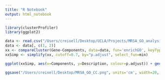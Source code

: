 ```yaml
---
title: "R Notebook"
output: html_notebook
---
```


```r
library(clusterProfiler)
library(ggplot2)
```

```r
data <- read.csv("/Users/creixell/Desktop/UCLA/Projects/MRSA_GO_analysis/MRSA_GO_Input.csv")
data <- data[, c(1, 2)]
xx <- compareCluster(Gene~Components, data=data, fun='enrichGO', keyType="ENSEMBL", ont="BP",  OrgDb='org.Hs.eg.db', pAdjustMethod='hochberg')
xxSimp <- simplify(xx, cutoff=0.7, by="p.adjust", select_fun=min)
```

```r
ggplot(xxSimp, aes(x=Components, y=Description, colour=p.adjust)) + geom_point(aes(size=GeneRatio)) + theme_bw() + ggtitle("Cellular Compartment") + theme(plot.title = element_text(hjust = 0.5))
```

```r
ggsave("/Users/creixell/Desktop/MRSA_GO_CC.png", units='cm', width=20, height=15)
```






